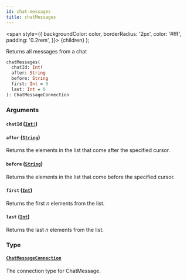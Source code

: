 ```yaml
---
id: chat-messages
title: chatMessages
---
```


<span
style={{
      backgroundColor: color,
      borderRadius: '2px',
      color: '#fff',
      padding: '0.2rem',
    }}>
{children}
</span>
);

Returns all messages from a chat

```graphql
chatMessages(
  chatId: Int!
  after: String
  before: String
  first: Int = 0
  last: Int = 0
): ChatMessageConnection

```

### Arguments

#### `chatId` ([`Int!`](/api/graphql/documentation/scalars/int))

#### `after` ([`String`](/api/graphql/documentation/scalars/string))

Returns the elements in the list that come after the specified cursor.

#### `before` ([`String`](/api/graphql/documentation/scalars/string))

Returns the elements in the list that come before the specified cursor.

#### `first` ([`Int`](/api/graphql/documentation/scalars/int))

Returns the first _n_ elements from the list.

#### `last` ([`Int`](/api/graphql/documentation/scalars/int))

Returns the last _n_ elements from the list.

### Type

#### [`ChatMessageConnection`](/api/graphql/documentation/objects/chat-message-connection)

The connection type for ChatMessage.
